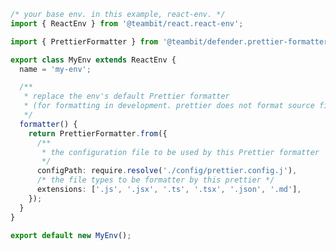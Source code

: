 ```ts
/* your base env. in this example, react-env. */
import { ReactEnv } from '@teambit/react.react-env';

import { PrettierFormatter } from '@teambit/defender.prettier-formatter';

export class MyEnv extends ReactEnv {
  name = 'my-env';

  /**
   * replace the env's default Prettier formatter
   * (for formatting in development. prettier does not format source files in build)
   */
  formatter() {
    return PrettierFormatter.from({
      /**
       * the configuration file to be used by this Prettier formatter
       */
      configPath: require.resolve('./config/prettier.config.j'),
      /* the file types to be formatter by this prettier */
      extensions: ['.js', '.jsx', '.ts', '.tsx', '.json', '.md'],
    });
  }
}

export default new MyEnv();
```
